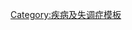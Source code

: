{{Navbox
|name   = Organ failure
|title  = [[器官功能障礙]]
|state  = {{{state|autocollapse}}}
|listclass = hlist
|titlestyle = background:Silver

|group1 = 一般
|list1  =
* [[心衰竭]]
* [[呼吸衰竭]]
* [[肝衰竭]]
** {{tsl|en|acute liver failure|急性肝衰竭}}
** [[肝硬化]]
* [[腎功能衰竭]]
** [[急性腎損傷]]
** [[慢性肾脏病]]
* {{tsl|en|Encephalopathy|腦病}}

|group2 = 多重
|list2  =
* [[多重器官衰竭]]

}}<noinclude>
{{collapsible option}}
[[Category:疾病及失调症模板]]
</noinclude>